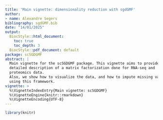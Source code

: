 ```yaml
---
title: 'Main vignette: dimensionality reduction with sgdGMF'
author:
- name: Alexandre Segers
bibliography: sgdGMF.bib
date: "14/01/2025"
output: 
  BiocStyle::html_document:
    toc: true
    toc_depth: 3
  BiocStyle::pdf_document: default
package: scSGDGMF
abstract: |
  Main vignette for the scSGDGMF package. This vignette aims to provide a 
  detailed description of a matrix factorization done for RNA-seq and 
  proteomics data.
  Also, we show how to visualize the data, and how to impute missing values 
  using this framework.
vignette: >
  %\VignetteIndexEntry{Main vignette: scSGDGMF}
  %\VignetteEngine{knitr::rmarkdown}
  %\VignetteEncoding{UTF-8}
---
```

  
```r
library(knitr)
```

<!-- # Introduction -->

<!-- `scSGDGMF` is a R package to perform generalized matrix factorization which -->
<!-- can be used for dimensionality reduction and visualization of omics data, and  -->
<!-- even for the imputation of missing values. It can deal with count data and missing values in a fast way, and therefore  -->
<!-- does not require log-transformation of RNA-seq data or imputation of proteomics -->
<!-- data such as conventional PCA. It can perform model selection to optimize the  -->
<!-- number of latent confounders, i.e. the dimensionality of the reduced space.  -->
<!-- `scSGDGMF` uses the `sgdGMF` package, but  -->
<!-- provides easy wrappers for `SingleCellExperiment` and `SummarizedExperiment`  -->
<!-- classes, with adapted default values of the parameters for omics data. -->

<!-- All details about the `sgdGMF` model, such as the adaptive learning rates, -->
<!-- exponential gradient averaging and subsampling of the data are  -->
<!-- described in our preprint [@Castliglioni2024]. There, we show the use of  -->
<!-- `sgdGMF` on single-cell RNA-seq data. In our other preprint [@Segers2025],  -->
<!-- we show how this framework can be used to visualize and impute missing values  -->
<!-- in (single-cell) proteomics data. -->

<!-- In this vignette, we show how `scSGDGMF` can be easily used to obtain the -->
<!-- dimensionality reduction of omics data, to visualize these samples and how to  -->
<!-- impute missing values. It serves as an alternative to PCA when dealing with -->
<!-- count or incomplete data, while remaining fast due to its stochastic  -->
<!-- optimization algorithms. In total, there are four main functions: -->

<!-- 1. `calculateSGD_cv` performs cross-validation to determine the optimal number -->
<!-- of latent confounders. This avoids arbitrarily choosing `ncomponents`, but -->
<!-- requires some computational time. An alternative is `calculateSGD_rank`, which -->
<!-- performs an eigenvalue decomposition on the deviance residuals. This allows for -->
<!-- model selection based on a scree plot using `screeplot_rank`, for example using -->
<!-- the elbow method. -->

<!-- 2. `runSGD` or `calculateSGD` estimates the latent confounders and the rotation -->
<!-- matrix, and estimates the respective parameters of the sample-level and  -->
<!-- feature-level covariates. -->

<!-- 3. `plotSGD` plots the samples using its decomposition. -->

<!-- 4. `SGDImpute` creates a new assay with missing values imputes using the  -->
<!-- estimates of `runSGD`. -->


<!-- We first show a standard workflow of `scSGDGMF` on RNA-seq data, followed by  -->
<!-- a standard workflow on proteomics data. -->

<!-- # Package installation -->

<!-- `sgdGMF` can be installed through CRAN. -->
<!-- `scSGDGMF` can be installed from Bioconductor with: -->

<!-- ```{r, eval=FALSE} -->
<!-- if(!requireNamespace("sgdGMF", quietly = TRUE)) -->
<!--     install.packages("sgdGMF") -->

<!-- if(!requireNamespace("BiocManager", quietly = TRUE)) -->
<!--     install.packages("BiocManager") -->

<!-- BiocManager::install("scSGDGMF") -->
<!-- ``` -->


<!-- ```{r, echo = TRUE, warning=FALSE, message=FALSE} -->
<!-- library(sgdGMF) -->
<!-- library(scSGDGMF) -->
<!-- library(dplyr) -->
<!-- library(scuttle) -->
<!-- set.seed(100) -->
<!-- ``` -->


<!-- # RNA-seq analysis -->

<!-- To perform dimensionality reduction on RNA-seq data, one can use the original -->
<!-- count matrices, without normalizing or log-transforming the sequencing -->
<!-- counts to the Gaussian scale. By using `family = poisson()`, `scSGDGMF`  -->
<!-- optimizes the dimensionality reduction with respect to the likelihood of the -->
<!-- Poisson family.  -->

<!-- First, we simulate a small dataset using the `scuttle` package. -->

<!-- ```{r} -->
<!-- example_sce <- mockSCE(ncells = 20, ngenes = 500) -->
<!-- ``` -->

<!-- A recommended step is to estimate the optimal dimensionality in the model -->
<!-- by using cross-validation. This cross-validation masks a proportion of the -->
<!-- values as missing, and tries to reconstruct these. Using the out-of-sample  -->
<!-- deviances, one can estimate the optimal dimensionality of the reduced space. -->
<!-- This can be done with the `calculateSGD_cv` function, which uses  -->
<!-- \link{sgdgmf.cv} from the `sgdGMF` package. Although flexibility regarding -->
<!-- the optimization algorithm is possible, sensible default values are used. One -->
<!-- should mainly choose the right distribution family (`family`) and the number -->
<!-- of components in the dimensionality reduction for which the cross-validation is -->
<!-- run (`ncomponents`). Also, one should select the right assay that is used for -->
<!-- dimensionality reduction (`exprs_values` or `assay.type`). -->


<!-- ```{r} -->
<!-- cv <- calculateSGD_cv(example_sce,  -->
<!--                       exprs_values="counts",  -->
<!--                       family = poisson(),  -->
<!--                       ncomponents = c(1:5), -->
<!--                       ntop = 500) -->

<!-- cv %>% group_by(ncomp) %>% summarise(mean_dev = mean(dev), -->
<!--                                      mean_aic = mean(aic), -->
<!--                                      mean_bic = mean(bic), -->
<!--                                      mean_mae = mean(mae), -->
<!--                                      mean_mse = mean(mse)) -->
<!-- ``` -->

<!-- If data are very large, or when having no idea which range of cross-validation  -->
<!-- values to explore, one can also use a scree plot of the eigenvalues for model -->
<!-- selection. This approach uses PCA on the deviance residuals to obtain the -->
<!-- eigenvalues, which is an approximation to the real matrix factorization. -->
<!-- This can be done using`runSGD_rank` or `calculateSGD_rank` followed -->
<!-- by `plotSGD_rank` or `screeplot_rank` respectively. Note that now, the  -->
<!-- `maxcomp` parameter should be defined, which is the number of  -->
<!-- eigenvalues computed. -->

<!-- ```{r} -->
<!-- rank <- calculateSGD_rank(example_sce,  -->
<!--                       exprs_values="counts",  -->
<!--                       family = poisson(),  -->
<!--                       maxcomp = 10, -->
<!--                       ntop = 500) -->

<!-- screeplot_rank(rank,maxcomp = 10) -->
<!-- ``` -->



<!-- After choosing which number of components to use in the final dimensionality -->
<!-- reduction, `runSGD` or `calculateSGD` can be used. Again, one should select the -->
<!-- distribution family (`family`), the dimensionality (`ncomponents`) and the  -->
<!-- assay used (`exprs_values` or `assay.type`). Note that, differently compared to -->
<!-- `runPCA`, by default all features are used. If this is not wanted, one can  -->
<!-- for example choose the n most variable genes used with `ntop`.  -->
<!-- `runSGD` returns the dimensionality -->
<!-- reduction in the `reducedDim` argument of the `SingleCellExperiment`.  -->
<!-- Additional information such as the `rotation` matrix, parameter estimates,  -->
<!-- the optimization history of `sgdGMF` and many more are available in the  -->
<!-- `attributes`. See \link{runSGD} for all outputs.  -->

<!-- ```{r} -->
<!-- example_sce <- runSGD(example_sce,  -->
<!--                       exprs_values="counts",  -->
<!--                       family = poisson(),  -->
<!--                       ncomponents = 3, -->
<!--                       ntop = 500) -->
<!-- ``` -->

<!-- After computing the matrix factorization, one can visualize the results with functions from the \link{scater} package. For example, using `plotReducedDim`, one obtains a PCA plot, using the latent factors obtained by `scSGDGMF`. The same plot can be obtained using the wrapper function `plotSGD`. -->

<!-- ```{r} -->
<!-- plotReducedDim(example_sce, dimred = "SGD") -->
<!-- reducedDimNames(example_sce) -->
<!-- head(reducedDim(example_sce)) -->
<!-- ``` -->

<!-- # Proteomics data analysis -->


<!-- For the proteomics data analysis, we will simulate some artificial Gaussian data. Also, we introduce some missing values completely ad random. Note that on real data, one might have to perform log-transformation prior to computing the matrix factorization to make the intensities Gaussian distributed. Also, one can optionally opt to perform some normalization such as median-normalization. -->
<!-- We store the simulated intensities in the `logintensities` assay of previously used `SingleCellExperiment`. -->

<!-- ```{r} -->
<!-- sim_intensities <- matrix(rnorm(n = prod(dim(example_sce)),  -->
<!--                                 mean = 1, sd = 1), -->
<!--                           nrow = nrow(example_sce)) -->
<!-- NAs <- rbinom(n = prod(dim(sim_intensities)), size = 1, prob = 0.3) == 1 -->
<!-- sim_intensities[NAs] <- NA -->

<!-- colnames(sim_intensities) <- colnames(example_sce) -->
<!-- rownames(sim_intensities) <- rownames(example_sce) -->

<!-- assay(example_sce, 'logintensities') <- sim_intensities -->
<!-- ``` -->

<!-- We can again perform cross-validation to estimate the optimal dimensionality of the reduced space. Note that we select the assay `logintensities` and choose `family = gaussian()` to account for the Gaussian nature of the data. -->

<!-- ```{r} -->
<!-- cv_proteomics <- calculateSGD_cv(example_sce,  -->
<!--                                  exprs_values="logintensities",  -->
<!--                                  family = gaussian(),  -->
<!--                                  ncomponents = c(1:5)) -->

<!-- cv_proteomics %>% group_by(ncomp) %>% summarise(mean_dev = mean(dev), -->
<!--                                                 mean_aic = mean(aic), -->
<!--                                                 mean_bic = mean(bic), -->
<!--                                                 mean_mae = mean(mae), -->
<!--                                                 mean_mse = mean(mse)) -->
<!-- ``` -->


<!-- Again, we can choose to use a scree plot for model selection, calculating the -->
<!-- eigenvalues with PCA on the deviance residuals. Note that missing values are  -->
<!-- imputed here with the feature means. Therefore, when dealing with many missing -->
<!-- values, using a scree plot for model selection might not be optimal, but  -->
<!-- however remains a fast alternative to cross-validation. -->

<!-- ```{r} -->
<!-- rank_proteomics <- calculateSGD_rank(example_sce,  -->
<!--                       exprs_values="logintensities",  -->
<!--                       family = gaussian(), -->
<!--                       maxcomp = 10) -->

<!-- screeplot_rank(rank_proteomics, maxcomp = 10) -->
<!-- ``` -->

<!-- After choosing which number of components to use in the final dimensionality -->
<!-- reduction, `runSGD` or `calculateSGD` can again be used. Again, one should select the -->
<!-- distribution family (`family`), the dimensionality (`ncomponents`) and the  -->
<!-- assay used (`exprs_values` or `assay.type`). If one wants to perform imputation  -->
<!-- of missing values, one cannot use `ntop` or `subset_row` parameters, as parameters -->
<!-- should be estimated for all features. Therefore, we keep `ntop = NULL` -->
<!-- in this analysis. We store the dimensionality reduction of `logintensities` in  -->
<!-- `SGD_logintensities`. -->

<!-- ```{r} -->
<!-- example_sce <- runSGD(example_sce,  -->
<!--                       exprs_values="logintensities",  -->
<!--                       family = gaussian(),  -->
<!--                       ncomponents = 3, -->
<!--                       name = "SGD_logintensities") -->
<!-- ``` -->

<!-- After computing the matrix factorization, one can again visualize the results with functions from the \link{scater} package.  -->

<!-- ```{r} -->
<!-- plotReducedDim(example_sce, dimred = "SGD_logintensities") -->
<!-- reducedDimNames(example_sce) -->
<!-- head(reducedDim(example_sce, type = "SGD_logintensities")) -->
<!-- ``` -->

<!-- Also, it is possible to impute the missing values with the mean estimates. This can be done with the `SGDImpute` function: -->

<!-- ```{r} -->
<!-- example_sce <- SGDImpute(example_sce,  -->
<!--                          reducedDimName = "SGD_logintensities",  -->
<!--                          exprs_values = "logintensities") -->


<!-- assay(example_sce,'logintensities')[1:5,1:5] -->
<!-- assay(example_sce,'logintensities_imputed')[1:5,1:5] -->
<!-- ``` -->


<!-- ```{r} -->
<!-- sessionInfo() -->
<!-- ``` -->

